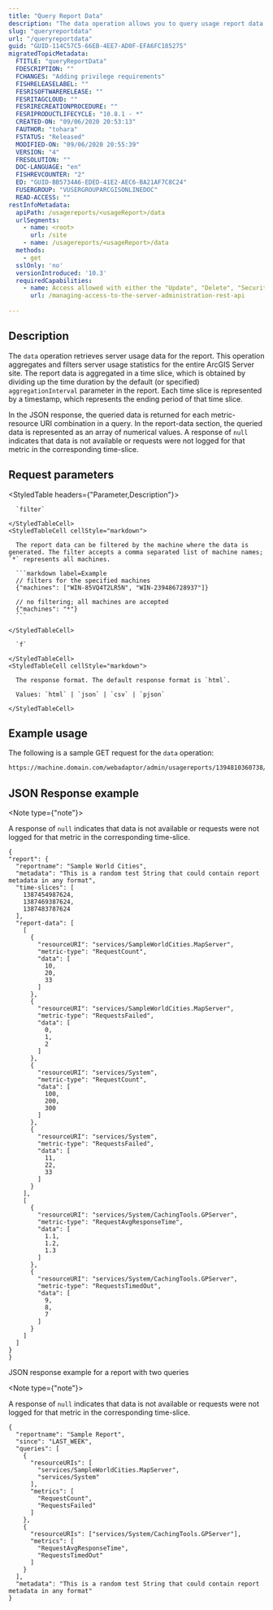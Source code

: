 ```yaml
---
title: "Query Report Data"
description: "The data operation allows you to query usage report data from the entire server site."
slug: "queryreportdata"
url: "/queryreportdata"
guid: "GUID-114C57C5-66EB-4EE7-AD0F-EFA6FC185275"
migratedTopicMetadata:
  FTITLE: "queryReportData"
  FDESCRIPTION: ""
  FCHANGES: "Adding privilege requirements"
  FISHRELEASELABEL: ""
  FESRISOFTWARERELEASE: ""
  FESRITAGCLOUD: ""
  FESRIRECREATIONPROCEDURE: ""
  FESRIPRODUCTLIFECYCLE: "10.8.1 - *"
  CREATED-ON: "09/06/2020 20:53:13"
  FAUTHOR: "tohara"
  FSTATUS: "Released"
  MODIFIED-ON: "09/06/2020 20:55:39"
  VERSION: "4"
  FRESOLUTION: ""
  DOC-LANGUAGE: "en"
  FISHREVCOUNTER: "2"
  ED: "GUID-BB5734A6-EDED-41E2-AEC6-BA21AF7C8C24"
  FUSERGROUP: "VUSERGROUPARCGISONLINEDOC"
  READ-ACCESS: ""
restInfoMetadata:
  apiPath: /usagereports/<usageReport>/data
  urlSegments:
    - name: <root>
      url: /site
    - name: /usagereports/<usageReport>/data
  methods:
    - get
  sslOnly: 'no'
  versionIntroduced: '10.3'
  requiredCapabilities:
    - name: Access allowed with either the "Update", "Delete", "Security and Infrastructure", or "Servers" privileges
      url: /managing-access-to-the-server-administration-rest-api
  
---
```


## Description

The `data` operation retrieves server usage data for the report. This operation aggregates and filters server usage statistics for the entire ArcGIS Server site. The report data is aggregated in a time slice, which is obtained by dividing up the time duration by the default (or specified) `aggregationInterval` parameter in the report. Each time slice is represented by a timestamp, which represents the ending period of that time slice.

In the JSON response, the queried data is returned for each metric-resource URI combination in a query. In the report-data section, the queried data is represented as an array of numerical values. A response of `null` indicates that data is not available or requests were not logged for that metric in the corresponding time-slice.


##  Request parameters

<StyledTable headers={"Parameter,Description"}>
  <StyledTableRow>
    <StyledTableCell cellStyle="markdown">

      `filter` 

    </StyledTableCell>
    <StyledTableCell cellStyle="markdown">

      The report data can be filtered by the machine where the data is generated. The filter accepts a comma separated list of machine names; `*` represents all machines.

      ```markdown label=Example
      // filters for the specified machines
      {"machines": ["WIN-85VQ4T2LR5N", "WIN-239486728937"]}

      // no filtering; all machines are accepted
      {"machines": "*"} 
      ```

    </StyledTableCell>
  </StyledTableRow>
  <StyledTableRow>
    <StyledTableCell cellStyle="markdown">

      `f` 

    </StyledTableCell>
    <StyledTableCell cellStyle="markdown">

      The response format. The default response format is `html`.

      Values: `html` | `json` | `csv` | `pjson`

    </StyledTableCell>
  </StyledTableRow>
</StyledTable>


## Example usage

The following is a sample GET request for the `data` operation:

```markdown
https://machine.domain.com/webadaptor/admin/usagereports/1394810360738/data?filter={"machines":"*"}&f=pjson
```

 

## JSON Response example

<Note type={"note"}>

A response of `null`  indicates that data is not available or requests were not logged for that metric in the corresponding time-slice.

</Note>

```other
{
"report": {
  "reportname": "Sample World Cities",
  "metadata": "This is a random test String that could contain report metadata in any format",
  "time-slices": [
    1387454987624,
    1387469387624,
    1387483787624
  ],
  "report-data": [
    [
      {
        "resourceURI": "services/SampleWorldCities.MapServer",
        "metric-type": "RequestCount",
        "data": [
          10,
          20,
          33
        ]
      },
      {
        "resourceURI": "services/SampleWorldCities.MapServer",
        "metric-type": "RequestsFailed",
        "data": [
          0,
          1,
          2
        ]
      },
      {
        "resourceURI": "services/System",
        "metric-type": "RequestCount",
        "data": [
          100,
          200,
          300
        ]
      },
      {
        "resourceURI": "services/System",
        "metric-type": "RequestsFailed",
        "data": [
          11,
          22,
          33
        ]
      }
    ],
    [
      {
        "resourceURI": "services/System/CachingTools.GPServer",
        "metric-type": "RequestAvgResponseTime",
        "data": [
          1.1,
          1.2,
          1.3
        ]
      },
      {
        "resourceURI": "services/System/CachingTools.GPServer",
        "metric-type": "RequestsTimedOut",
        "data": [
          9,
          8,
          7
        ]
      }
    ]
  ]
}
}
```

 

JSON response example for a report with two queries

<Note type={"note"}>

A response of `null`  indicates that data is not available or requests were not logged for that metric in the corresponding time-slice.

</Note>

```other
{
  "reportname": "Sample Report",
  "since": "LAST_WEEK",
  "queries": [
    {
      "resourceURIs": [
        "services/SampleWorldCities.MapServer",
        "services/System"
      ],
      "metrics": [
        "RequestCount",
        "RequestsFailed"
      ]
    },
    {
      "resourceURIs": ["services/System/CachingTools.GPServer"],
      "metrics": [
        "RequestAvgResponseTime",
        "RequestsTimedOut"
      ]
    }
  ],
  "metadata": "This is a random test String that could contain report metadata in any format"
}
```

 
